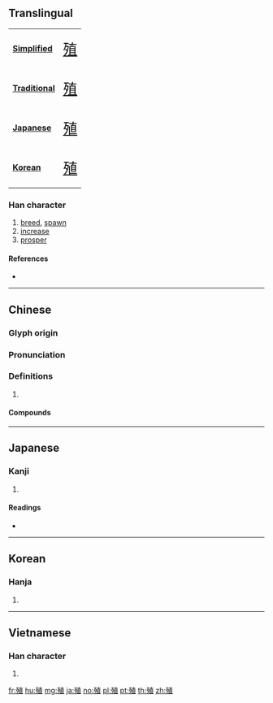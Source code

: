 {{character info/new}}
==Translingual==
{| class="floatright" border=1 cellpadding="5" cellspacing="0"
|- valign="center"
| bgcolor="#dfefff"|
'''[[Simplified Chinese|Simplified]]'''
|<span class="Hans" lang="zh-hans" style="font-size: 175%">[[殖]]</span>
|- valign="center"
| bgcolor="#dfefff"|
'''[[Traditional Chinese|Traditional]]'''
|<span class="Hant" lang="zh-hant" style="font-size: 175%">[[殖]]</span>
|- valign="center"
| bgcolor="#dfefff"|
'''[[Japanese]]'''
|<span class="Jpan" lang="jp" style="font-size: 175%">[[殖]]</span>
|- valign="center"
| bgcolor="#dfefff"|
'''[[Korean]]'''
|<span class="Ko" lang="ko" style="font-size: 175%">[[殖]]</span>
|}
===Han character===
{{Han char|rn=78|rad=歹|as=08|sn=12|four=14216|canj=MNJBM|ids=⿰歹直}}

# [[breed]], [[spawn]]
# [[increase]]
# [[prosper]]

====References====
* {{Han ref|kx=0581.330|dkj=16502|dj=0974.020|hdz=21388.100|uh=6B96|ud=27542|bh=B4DE|bd=46302}}

----

==Chinese==
{{zh-forms}}

===Glyph origin===
{{Han etym}}

===Pronunciation===
{{zh-pron
|m=zhí
|c=zik6
|mn=qz:sia̍k/tw,xm,zz:se̍k/qz,tw,xm,zz:si̍t
|mc=y
|oc=y
|cat=
}}

===Definitions===
{{zh-hanzi}}

# {{rfdef|zh}}

====Compounds====
{{zh-der|人工繁殖|人工養殖|兩性生殖|冷水養殖|出芽生殖|分株繁殖|分裂生殖|單養養殖|墾殖|外生殖器|孤雌生殖|學殖|封殖|拓殖|接合生殖|有性生殖|有性繁殖|根蘗繁殖|次殖民地|殖利|殖殖|殖毛劑|殖民|殖民主義|殖民地|殖民政府|殖民政策|殖民教育|殖穀|殖貨|水產養殖|淡水養殖|無性生殖|無配生殖|生殖|生殖器|生殖器官|生殖腺|異配生殖|箱網養殖|繁殖|葉塊繁殖|蕃殖|裂殖菌|裂片生殖|豐殖|貝類養殖|貨殖|養殖|養殖場|養殖漁業|骨殖|骨殖匣}}

----

==Japanese==

===Kanji===
{{ja-kanji|grade=c|rs=歹08}}

# {{defn|lang=ja|sort=歹08}}

====Readings====
* {{ja-readings|on=[[しょく]] (shoku)|kun=[[ふえる]] (fueru), [[うえる]] (ueru), [[ふやす]] (fuyasu)}}

----

==Korean==

===Hanja===
{{ko-hanja|hangeul=식|eumhun=|rv=sik|mr=sik|y=sik}}

# {{defn|lang=ko|sort=歹08}}

----

==Vietnamese==

===Han character===
{{vi-readings|rs=一00| hanviet = thực}}

# {{defn|lang=vi|sort=歹08}}

[[fr:殖]]
[[hu:殖]]
[[mg:殖]]
[[ja:殖]]
[[no:殖]]
[[pl:殖]]
[[pt:殖]]
[[th:殖]]
[[zh:殖]]